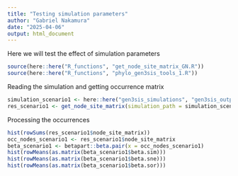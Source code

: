 ```yaml
---
title: "Testing simulation parameters"
author: "Gabriel Nakamura"
date: "2025-04-06"
output: html_document
---
```


Here we will test the effect of simulation parameters 

```r
source(here::here("R_functions", "get_node_site_matrix_GN.R"))
source(here::here("R_functions", "phylo_gen3sis_tools_1.R"))
```

Reading the simulation and getting occurrence matrix

```r
simulation_scenario1 <- here::here("gen3sis_simulations", "gen3sis_output_1", "config_presence")
res_scenario1 <- get_node_site_matrix(simulation_path = simulation_scenario1, save = FALSE)
```

Processing the occurrences

```r
hist(rowSums(res_scenario1$node_site_matrix))
occ_nodes_scenario1 <- res_scenario1$node_site_matrix
beta_scenario1 <- betapart::beta.pair(x = occ_nodes_scenario1)
hist(rowMeans(as.matrix(beta_scenario1$beta.sim)))
hist(rowMeans(as.matrix(beta_scenario1$beta.sne)))
hist(rowMeans(as.matrix(beta_scenario1$beta.sor)))
```


